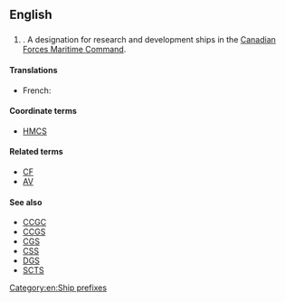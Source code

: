 {{wikipedia|Ship prefix}}
==English==
{{wikipedia}}
==={{initialism-old|en}}===
{{en-initialism}}
# {{initialism of|Canadian Forces Auxiliary Vessel|lang=en}}. A designation for research and development ships in the [[w:Canadian Forces Maritime Command|Canadian Forces Maritime Command]].

====Translations====
{{trans-top}}
* French: {{t|fr|NAFC}}
{{trans-mid}}
{{trans-bottom}}

====Coordinate terms====
* [[HMCS]]

====Related terms====
* [[CF]]
* [[AV]]

====See also====
* [[CCGC]]
* [[CCGS]]
* [[CGS]]
* [[CSS]]
* [[DGS]]
* [[SCTS]]

[[Category:en:Ship prefixes]]